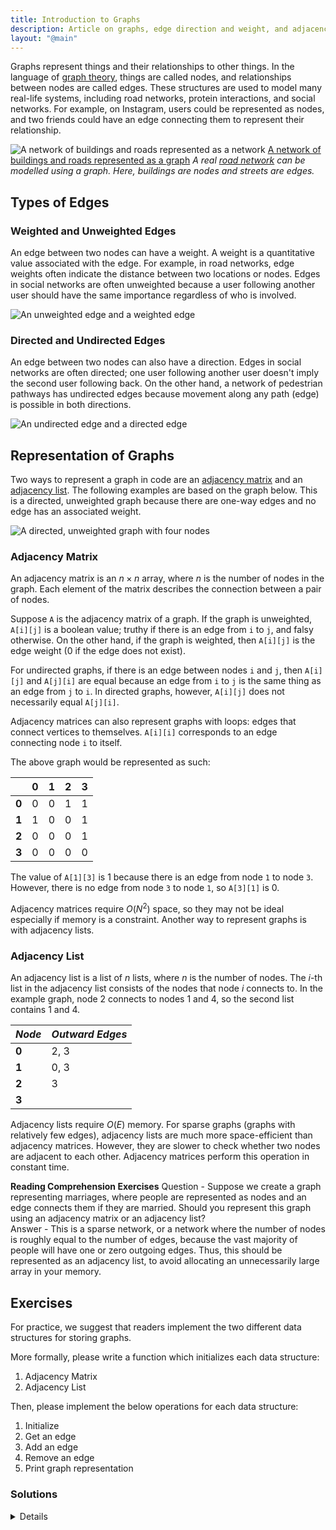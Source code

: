 ```yaml
---
title: Introduction to Graphs
description: Article on graphs, edge direction and weight, and adjacency matrices and lists.
layout: "@main"
---
```



Graphs represent things and their relationships to other things. In the language of [graph theory](https://www.tutorialspoint.com/graph_theory/graph_theory_introduction.htm), things are called nodes, and relationships between nodes are called edges. These structures are used to model many real-life systems, including road networks, protein interactions, and social networks. For example, on Instagram, users could be represented as nodes, and two friends could have an edge connecting them to represent their relationship.

![A network of buildings and roads represented as a network](https://i.ibb.co/YfGMSSC/Real-Network-Frame.png)
[A network of buildings and roads represented as a graph](https://i.ibb.co/yhyxX8t/Graph-Representation-Frame.png)
*A real [road network](https://transportgeography.org/contents/methods/graph-theory-definition-properties/graph-representation-real-network/) can be modelled using a graph. Here, buildings are nodes and streets are edges.*   



## Types of Edges

### Weighted and Unweighted Edges

An edge between two nodes can have a weight. A weight is a quantitative value associated with the edge. For example, in road networks, edge weights often indicate the distance between two locations or nodes. Edges in social networks are often unweighted because a user following another user should have the same importance regardless of who is involved.

![An unweighted edge and a weighted edge](https://i.ibb.co/QPst8b5/weighted-Edges.png)    



### Directed and Undirected Edges

An edge between two nodes can also have a direction. Edges in social networks are often directed; one user following another user doesn't imply the second user following back. On the other hand, a network of pedestrian pathways has undirected edges because movement along any path (edge) is possible in both directions.

![An undirected edge and a directed edge](https://i.ibb.co/fpKmW34/directed-Edges.png)



## Representation of Graphs

Two ways to represent a graph in code are an [adjacency matrix](https://www.javatpoint.com/what-is-an-adjacency-matrix) and an [adjacency list](https://www.programiz.com/dsa/graph-adjacency-list). The following examples are based on the graph below. This is a directed, unweighted graph because there are one-way edges and no edge has an associated weight.

![A directed, unweighted graph with four nodes](https://i.ibb.co/qJFsTPw/Adjacency-Graph.png)



### Adjacency Matrix

An adjacency matrix is an $n \times n$ array, where $n$ is the number of nodes in the graph. Each element of the matrix describes the connection between a pair of nodes.

Suppose `A` is the adjacency matrix of a graph. If the graph is unweighted, `A[i][j]` is a boolean value; truthy if there is an edge from `i` to `j`, and falsy otherwise. On the other hand, if the graph is weighted, then `A[i][j]` is the edge weight (0 if the edge does not exist).

For undirected graphs, if there is an edge between nodes `i` and `j`, then `A[i][j]` and `A[j][i]` are equal because an edge from `i` to `j` is the same thing as an edge from `j` to `i`. In directed graphs, however, `A[i][j]` does not necessarily equal `A[j][i]`.

Adjacency matrices can also represent graphs with loops: edges that connect vertices to themselves. `A[i][i]` corresponds to an edge connecting node `i` to itself.

The above graph would be represented as such:

|       | **0** | **1** | **2** | **3** |
|:-----:|:-----:|:-----:|:-----:|:-----:|
| **0** |   0   |   0   |   1   |   1   |
| **1** |   1   |   0   |   0   |   1   |
| **2** |   0   |   0   |   0   |   1   |
| **3** |   0   |   0   |   0   |   0   |

The value of `A[1][3]` is 1 because there is an edge from node `1` to node `3`. However, there is no edge from node `3` to node `1`, so `A[3][1]` is 0.

Adjacency matrices require $O(N^2)$ space, so they may not be ideal especially if memory is a constraint. Another way to represent graphs is with adjacency lists.    



### Adjacency List

An adjacency list is a list of $n$ lists, where $n$ is the number of nodes. The $i$-th list in the adjacency list consists of the nodes that node $i$ connects to. In the example graph, node 2 connects to nodes 1 and 4, so the second list contains 1 and 4.

| _Node_ | _Outward Edges_ |
|--------|-----------------|
| **0**  | 2, 3            |
| **1**  | 0, 3            |
| **2**  | 3               |
| **3**  |                 |

Adjacency lists require $O(E)$ memory. For sparse graphs (graphs with relatively few edges), adjacency lists are much more space-efficient than adjacency matrices. However, they are slower to check whether two nodes are adjacent to each other. Adjacency matrices perform this operation in constant time.

**Reading Comprehension Exercises**
Question - Suppose we create a graph representing marriages, where people are represented as nodes and an edge connects them if they are married. Should you represent this graph using an adjacency matrix or an adjacency list?  
Answer - This is a sparse network, or a network where the number of nodes is roughly equal to the number of edges, because the vast majority of people will have one or zero outgoing edges. Thus, this should be represented as an adjacency list, to avoid allocating an unnecessarily large array in your memory. 

## Exercises

For practice, we suggest that readers implement the two different data structures for storing graphs. 

More formally, please write a function which initializes each data structure:
1. Adjacency Matrix
2. Adjacency List

Then, please implement the below operations for each data structure:
1. Initialize
2. Get an edge
3. Add an edge
4. Remove an edge
5. Print graph representation

### Solutions

[//]: # (Comment: I think the solution display should be a separate component.)


<details>
    <CodePreview pythonCode={adjMatPy} javaCode={adjMatJava} />
    <CodePreview pythonCode={adjListPy} javaCode={adjListJava} />
</details>
